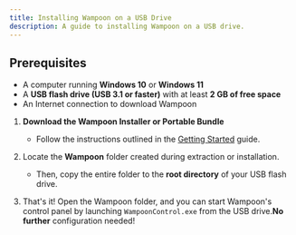 ```yaml
---
title: Installing Wampoon on a USB Drive
description: A guide to installing Wampoon on a USB drive.
---
```


## Prerequisites

* A computer running **Windows 10** or **Windows 11**
* A **USB flash drive (USB 3.1 or faster)** with at least **2 GB of free space**
* An Internet connection to download Wampoon

1. **Download the Wampoon Installer or Portable Bundle**
   * Follow the instructions outlined in the [Getting Started](../../getting-started) guide.

2. Locate the **Wampoon** folder created during extraction or installation.
   * Then, copy the entire folder to the **root directory** of your USB flash drive.
3. That's it! Open the Wampoon folder, and you can start Wampoon's control panel by launching `WampoonControl.exe` from the USB drive.**No further** configuration needed!